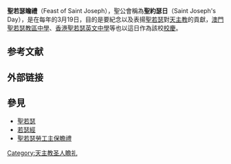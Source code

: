 '''聖若瑟瞻禮'''（Feast of Saint Joseph），聖公會稱為'''聖約瑟日'''（Saint Joseph's Day），是在每年的3月19日，目的是要紀念以及表揚[[聖若瑟|聖若瑟]]對[[天主教|天主教]]的貢獻，[[澳門聖若瑟教區中學|澳門聖若瑟教區中學]]、[[香港|香港]][[聖若瑟英文中學|聖若瑟英文中學]]等也以這日作為該校[[校慶|校慶]]。

== 参考文献 ==
{{Reflist}}

== 外部链接 ==
{{Commons category|Saint Joseph's Day}}

== 參見 ==
* [[聖若瑟|聖若瑟]]
* [[若瑟經|若瑟經]]
* [[聖若瑟勞工主保瞻禮|聖若瑟勞工主保瞻禮]]

{{天主教会礼仪年}}

[[Category:天主教圣人瞻礼|Category:天主教圣人瞻礼]]
